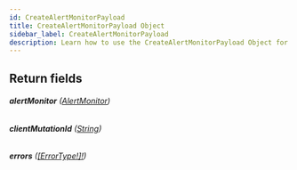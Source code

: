 ```yaml
---
id: CreateAlertMonitorPayload
title: CreateAlertMonitorPayload Object
sidebar_label: CreateAlertMonitorPayload
description: Learn how to use the CreateAlertMonitorPayload Object for Prismatic's API.
---
```


## Return fields

###### <b>alertMonitor</b> ([AlertMonitor](api/schema/object/AlertMonitor.mdx))

###### <b>clientMutationId</b> ([String](api/schema/scalar/String.mdx))

###### <b>errors</b> ([[ErrorType!]!](api/schema/object/ErrorType.mdx))
